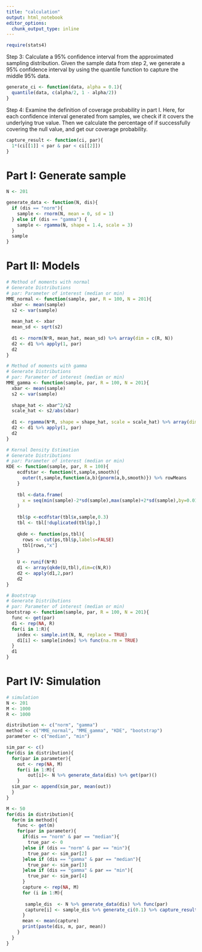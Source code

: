 ```yaml
---
title: "calculation"
output: html_notebook
editor_options: 
  chunk_output_type: inline
---
```


```r
require(stats4)
```

Step 3: Calculate a 95% confidence interval from the approximated sampling distribution. Given the sample data from step 2, we generate a 95% confidence interval by using the quantile function to capture the middle 95% data.

```r
generate_ci <- function(data, alpha = 0.1){
  quantile(data, c(alpha/2, 1 - alpha/2))
}
```

Step 4: Examine the definition of coverage probability in part I. Here, for each confidence interval generated from samples, we check if it covers the underlying true value. Then we calculate the percentage of if successfully covering the null value, and get our coverage probability.

```r
capture_result <- function(ci, par){
  1*(ci[[1]] < par & par < ci[[2]])
}
```



# Part I: Generate sample

```r
N <- 201

generate_data <- function(N, dis){
  if (dis == "norm"){
    sample <- rnorm(N, mean = 0, sd = 1)
  } else if (dis == "gamma") {
    sample <- rgamma(N, shape = 1.4, scale = 3)
  }
  sample
}
```

# Part II: Models
```r
# Method of moments with normal
# Generate Distributions
# par: Parameter of interest (median or min)
MME_normal <- function(sample, par, R = 100, N = 201){
  xbar <- mean(sample)
  s2 <- var(sample)
  
  mean_hat <- xbar
  mean_sd <- sqrt(s2)
  
  d1 <- rnorm(N*R, mean_hat, mean_sd) %>% array(dim = c(R, N))
  d2 <- d1 %>% apply(1, par)
  d2
}
```


```r
# Method of moments with gamma
# Generate Distributions
# par: Parameter of interest (median or min)
MME_gamma <- function(sample, par, R = 100, N = 201){
  xbar <- mean(sample)
  s2 <- var(sample)
  
  shape_hat <- xbar^2/s2
  scale_hat <- s2/abs(xbar)
  
  d1 <- rgamma(N*R, shape = shape_hat, scale = scale_hat) %>% array(dim = c(R, N))
  d2 <- d1 %>% apply(1, par)
  d2
}
```

```r
# Kernal Density Estimation
# Generate Distributions
# par: Parameter of interest (median or min)
KDE <- function(sample, par, R = 100){
    ecdfstar <- function(t,sample,smooth){
      outer(t,sample,function(a,b){pnorm(a,b,smooth)}) %>% rowMeans
    }
    
    tbl <-data.frame(
      x = seq(min(sample)-2*sd(sample),max(sample)+2*sd(sample),by=0.01)
    )
    
    tbl$p <-ecdfstar(tbl$x,sample,0.3)
    tbl <- tbl[!duplicated(tbl$p),]
    
    qkde <- function(ps,tbl){
      rows <- cut(ps,tbl$p,labels=FALSE)
      tbl[rows,"x"]
    }
    
    U <- runif(N*R)
    d1 <- array(qkde(U,tbl),dim=c(N,R))
    d2 <- apply(d1,2,par)
    d2
}
```

```r
# Bootstrap
# Generate Distributions
# par: Parameter of interest (median or min)
bootstrap <- function(sample, par, R = 100, N = 201){
  func <- get(par)
  d1 <- rep(NA, R)
  for(i in 1:R){
    index <- sample.int(N, N, replace = TRUE)
    d1[i] <- sample[index] %>% func(na.rm = TRUE)
  }
  d1
}
```


# Part IV: Simulation
```r
# simulation
N <- 201
M <- 1000
R <- 1000 

distribution <- c("norm", "gamma")
method <- c("MME_normal", "MME_gamma", "KDE", "bootstrap")
parameter <- c("median", "min")

sim_par <- c()
for(dis in distribution){
  for(par in parameter){
    out <- rep(NA, M)
    for(i in 1:M){
        out[i]<- N %>% generate_data(dis) %>% get(par)()
    }
  sim_par <- append(sim_par, mean(out))
  }
}

```

```r
M <- 50
for(dis in distribution){
  for(m in method){
    func <- get(m)
    for(par in parameter){
      if(dis == "norm" & par == "median"){
        true_par <- 0
      }else if (dis == "norm" & par == "min"){
        true_par <- sim_par[2]
      }else if (dis == "gamma" & par == "median"){
        true_par <- sim_par[3]
      }else if (dis == "gamma" & par == "min"){
        true_par <- sim_par[4]
      }
      capture <- rep(NA, M)
      for (i in 1:M){
        
       sample_dis  <- N %>% generate_data(dis) %>% func(par)
       capture[i] <- sample_dis %>% generate_ci(0.1) %>% capture_result(true_par)
      }
      mean <- mean(capture)
      print(paste(dis, m, par, mean))
    }
  }
}
```

